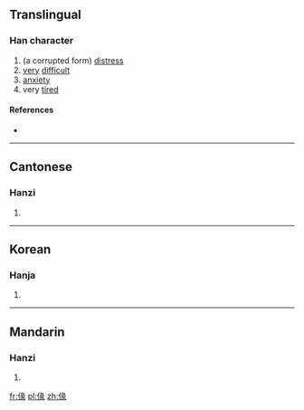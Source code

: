 ==Translingual==

===Han character===
{{Han char|rn=9|rad=人|as=09|sn=11|four=|canj=人女弓人 (OVNO)|ids=⿰[[亻]][[彖]]}}

# (a corrupted form) [[distress]]
# [[very]] [[difficult]]
# [[anxiety]]
# very [[tired]]

====References====
* {{Han ref|kx=0111.160|hdz=10198.090|uh=3470|ud=13424}}

----

==Cantonese==

===Hanzi===
{{yue-hanzi|jyut=|y=fui4}}

# {{defn|lang=yue|sort=人09}}
----

==Korean==

===Hanja===
{{ko-hanja|hangeul=훼|rv=hwe|mr=hwe|y=hwey|eumhun=게으르다|ehrv=geeureuda|ehmr=keŭrŭda|ehy=keuluta}}

# {{defn|lang=ko|sort=人09}}

----

==Mandarin==

===Hanzi===
{{cmn-hanzi|pin=[[huì]] ([[hui4]])|wg=hui<sup>4</sup>}}

# {{defn|lang=cmn|sort=人09}}

[[fr:㑰]]
[[pl:㑰]]
[[zh:㑰]]